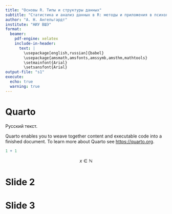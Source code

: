 ```yaml
---
title: "Основы R. Типы и структуры данных"
subtitle: "Статистика и анализ данных в R: методы и приложения в психологии и социальных науках"
author: "А. Н. Ангельгардт"
institute: "НИУ ВШЭ"
format:
  beamer:
    pdf-engine: xelatex
    include-in-header: 
      text: |
        \usepackage[english,russian]{babel}
        \usepackage{amsmath,amsfonts,amssymb,amsthm,mathtools}
        \setmainfont{Arial}
        \setsansfont{Arial}
output-file: "s1"
execute: 
  echo: true
  warning: true
---
```


# Quarto

Русский текст.

Quarto enables you to weave together content and executable code into a finished document. To learn more about Quarto see <https://quarto.org>.

```r
1 + 1
```

$$
x \in \mathbb N
$$

# Slide 2

# Slide 3